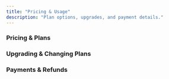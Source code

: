 ```yaml
---
title: "Pricing & Usage"
description: "Plan options, upgrades, and payment details."
---
```


### Pricing & Plans

<AccordionGroup>
  <Accordion title="How affordable is Exam Insights and what’s included?" icon="tag">

  </Accordion>

  <Accordion title="Do I need to pay to try Exam Insights?" icon="money-bill">

  </Accordion>

  <Accordion title="Is Exam Insights a subscription service?" icon="repeat">

  </Accordion>

  <Accordion title="Is there a free trial?" icon="gift">

  </Accordion>
</AccordionGroup>

### Upgrading & Changing Plans

<AccordionGroup>
  <Accordion title="If I purchase the Plus plan now, can I upgrade to Pro later without paying the full $59?" icon="arrow-up">

  </Accordion>

  <Accordion title="Can I upgrade from the free plan to the paid plan?" icon="money-bills">

  </Accordion>

  <Accordion title="Why are payments structured around the school year?" icon="calendar">

  </Accordion>

  <Accordion title="I just purchased a plan, why hasn’t my account been upgraded?" icon="bolt">

  </Accordion>

  <Accordion title="Can I transfer my subscription to another account?" icon="truck">

  </Accordion>
</AccordionGroup>

### Payments & Refunds

<AccordionGroup>
  <Accordion title="Do you offer refunds?" icon="money-bill-transfer">

  </Accordion>
</AccordionGroup>

###